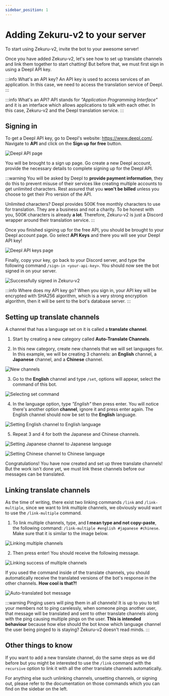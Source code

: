 ```yaml
---
sidebar_position: 1
---
```



# Adding Zekuru-v2 to your server

To start using Zekuru-v2, invite the bot to your awesome server!

<DiscordInviteLink
  imageSrc="https://cdn.discordapp.com/avatars/1161611086139768862/0ccde9bc440e0929a0c83734c928afda.webp?size=96"
  imageAlt="Zekuru-v2 bot picture"
  name="Zekuru-v2"
  link="https://discord.com/oauth2/authorize?client_id=1161611086139768862&permissions=137976212544&scope=bot+applications.commands"
/>

Once you have added Zekuru-v2, let's see how to set up translate channels and link them together to start chatting! But before that, we must first sign in using a Deepl API key.

:::info What's an API key?
An API key is used to access services of an application. In this case, we need to access the translation service of Deepl.
:::

:::info What's an API?
API stands for _"Application Programming Interface"_ and it is an interface which allows applications to talk with each other. In this case, Zekuru-v2 and the Deepl translation service.
:::

## Signing in

To get a Deepl API key, go to Deepl's website: https://www.deepl.com/. Navigate to **API** and click on the **Sign up for free** button.

![Deepl API page](./images/deepl-api-page.png)

You will be brought to a sign up page. Go create a new Deepl account, provide the necessary details to complete signing up for the Deepl API.

:::warning
You will be asked by Deepl to **provide payment information**, they do this to prevent misuse of their services like creating multiple accounts to get unlimited characters. Rest assured that you **won't be billed** unless you choose to get their Pro version of the API.

Unlimited characters? Deepl provides 500K free monthly characters to use for translation. They are a business and not a charity. To be honest with you, 500K characters is already **a lot**. Therefore, Zekuru-v2 is just a Discord wrapper around their translation service.
:::

Once you finished signing up for the free API, you should be brought to your Deepl account page. Go select **API Keys** and there you will see your Deepl API key!

![Deepl API keys page](./images/deepl-api-keys-page.png)

Finally, copy your key, go back to your Discord server, and type the following command `/sign-in <your-api-key>`. You should now see the bot signed in on your server.

![Successfully signed in Zekuru-v2](./images/signed-in.png)

:::info Where does my API key go?
When you sign in, your API key will be encrypted with SHA256 algorithm, which is a very strong encryption algorithm, then it will be sent to the bot's database server.
:::

## Setting up translate channels

A channel that has a language set on it is called a **translate channel**.

1. Start by creating a new category called **Auto-Translate Channels**.

2. In this new category, create new channels that we will set languages for. In this example, we will be creating 3 channels: an **English** channel, a **Japanese** channel, and a **Chinese** channel.

![New channels](./images/new-channels.png)

3. Go to the **English** channel and type `/set`, options will appear, select the command of this bot.

![Selecting set command](./images/select-set.png)

4. In the language option, type _"English"_ then press enter. You will notice there's another option **channel**, ignore it and press enter again. The English channel should now be set to the **English** language.

![Setting English channel to English language](./images/english-set-channel.png)

5. Repeat 3 and 4 for both the Japanese and Chinese channels.

![Setting Japanese channel to Japanese language](./images/japanese-set-channel.png)

![Setting Chinese channel to Chinese language](./images/chinese-set-channel.png)

Congratulations! You have now created and set up three translate channels! But the work isn't done yet, we must link these channels before our messages can be translated.

## Linking translate channels

As the time of writing, there exist two linking commands `/link` and `/link-multiple`, since we want to link multiple channels, we obviously would want to use the `/link-multiple` command.

1. To link multiple channels, type, and **I mean type and not copy-paste**, the following command: `/link-multiple #english #japanese #chinese`. Make sure that it is similar to the image below.

![Linking multiple channels](./images/link-multiple.png)

2. Then press enter! You should receive the following message.

![Linking success of multiple channels](./images/success-link-multiple.png)

If you used the command inside of the translate channels, you should automatically receive the translated versions of the bot's response in the other channels. **How cool is that?!**

![Auto-translated bot message](./images/translated.png)

:::warning Pinging users will ping them in all channels!
It is up to you to tell your members not to ping carelessly, when someone pings another user, that message will be translated and sent to other translate channels along with the ping causing multiple pings on the user. **This is intended behaviour** because how else should the bot know which language channel the user being pinged to is staying? Zekuru-v2 doesn't read minds.
:::

## Other things to know

If you want to add a new translate channel, do the same steps as we did before but you might be interested to use the `/link` command with the `recursive` option to link it with all the other translate channels automatically.

For anything else such unlinking channels, unsetting channels, or signing out, please refer to the documentation on those commands which you can find on the sidebar on the left.
